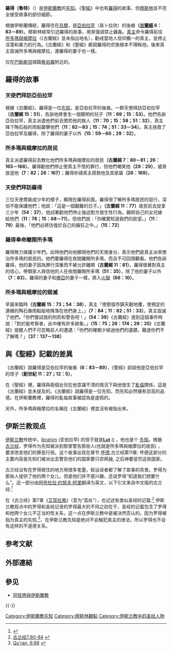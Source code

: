 
{{Islam}}

'''羅得（魯特）'''（{{lang-ar|لوط}}）是[[伊斯蘭教|伊斯蘭教]]的[[伊斯蘭教先知|先知]]。《[[聖經|聖經]]》中也有[[羅得|羅得]]的故事，但[[穆斯林|穆斯林]]並不完全接受故事的部份細節。

根據伊斯蘭傳統，羅得住在[[烏爾|烏爾]]，是[[伊斯蘭教中的亞伯拉罕|亞伯拉罕]]（易卜拉欣）的後裔'''（[[古蘭經|古蘭經]] 6：83－89）'''。穆斯林經常引述羅得的故事，用來强调禁止雞姦。[[真主|真主]]命令羅得前往[[所多瑪與蛾摩拉|所多瑪與蛾摩拉]]（《古蘭經》並未指出地名），勸戒當地人信仰獨一的真主，並停止淫蕩和暴力的行為。《古蘭經》和《聖經》都說羅得的宗族根本不理睬他。後來真主毀滅所多瑪與蛾摩拉，連羅得的妻子也一樣。

{{tsl|en|Bani Na'im#Tomb of Lot|羅得的墳墓}}位在[[巴勒斯坦|巴勒斯坦]]城鎮[[希伯崙|希伯崙]]附近的{{tsl|en|Bani Na'im|巴尼那依姆}}。

==羅得的故事==
===天使們拜訪亞伯拉罕===
根據《古蘭經》，羅得是一位[[伊斯蘭教先知|先知]]，是亞伯拉罕的後裔。一群天使拜訪亞伯拉罕'''（古蘭經 15：51）'''，告訴他將會生一個聰明的兒子'''（11：69；15：53）'''。他們告訴亞伯拉罕，真主派遣他們前去懲罰他的族人'''（11：70；15：58；51：32）'''，真主降下陶石般的雨點襲擊他們'''（11：82－83；15：74；51：33－34）'''。真主拯救了亞伯拉罕及羅得，除了羅得的妻子以外'''（15：59－60；29：32）'''。

===所多瑪與蛾摩拉的居民===
真主派遣羅得前去教化他們所多瑪與蛾摩拉的居民'''（古蘭經 7：80－81；26：165－166）'''。羅得勸他們停止使真主不悅的罪行，但他們嘲笑他'''（29：29）'''，威脅放逐他'''（7：82；26：167）'''；羅得祈禱真主搭救他及其家屬'''（26：169）'''。

===天使們拜訪羅得===
三位天使喬裝成少年的樣子，顯現在羅得前面。羅得很了解所多瑪居民的惡行，深怕不能保護他們；他說：「這是一個艱難的日子。」'''（古蘭經 11：77）'''居民前去捉拿三少年'''（54：37）'''，他試著勸他們停止強迫對方發生性行為，願把自己的女兒嫁給他們'''（11：78；15：68－71）'''。但他們說：「你確實知道我們的欲望。」'''（11：79）'''最後，「他們必將彷徨於自己的癲狂之中。」'''（15：72）'''

===羅得奉命離開所多瑪===
羅得無力保護少年們。此時他們向他顯現他們的天使身分，表示他們是真主派來懲治所多瑪的居民的。他們要羅得在夜間離開所多瑪，而且不可回頭觀看。他們告訴羅得，他的妻子因為罪行深重而不被允許離開'''（古蘭經 11：81）'''。羅得懷著對真主的信心，帶領家人與信他的人在夜間離開所多瑪'''（51：35）'''，除了他的妻子以外'''（7：83）'''。羅得的妻子和[[伊斯蘭教中的挪亞|挪亞]]的妻子一樣，將入[[火獄|火獄]]'''（66：10）'''。

===所多瑪與蛾摩拉的毀滅===
早晨來臨時'''（古蘭經 15：73；54：38）'''，真主「使那個市鎮天翻地覆，使預定的連續的陶石像雨點般地降落在他們身上。」'''（7：84；11：82；51：33）'''。真主毀滅了他們，「你們嘗試我的刑罰和警告吧！」'''（54：39）'''《古蘭經》提到這個事件時說：「對於能考察者，此中確有許多跡象。」'''（15：75；26：174；29：35）'''《古蘭經》提醒人們不可忽略前人的遭遇：「你們的確朝夕經過他們的遺蹟，難道你們不了解嗎？」'''（37：137－138）'''

==與《聖經》記載的差異==
《古蘭經》說羅得是亞伯拉罕的後裔'''（6：83－89）'''，《聖經》卻說他是亞伯拉罕的侄子'''（創世紀 11：27；12：5）'''。

在《聖經》裡，羅得與兩個女兒在他意識不清的情況下與他發生了[[近親性交|亂倫]]關係，這是《古蘭經》並未提及的。《古蘭經》說羅得是一位先知，而先知必然擁有崇高的品德。在伊斯蘭教裡，羅得的亂倫故事被認為是虛假的。

另外，所多瑪與蛾摩拉的名稱在《古蘭經》裡並沒有被指出來。

== 伊斯兰教观点 ==
[[伊斯兰教|伊斯兰教]]传统中，[[伊斯兰教对亚伯拉罕的观点|Ibrahim]] (亚伯拉罕) 的侄子就是'''[[伊斯兰教对罗得的观点|Lut]]''' ({{lang-ar| لوط }}) ，他也是个 [[伊斯兰教先知|先知]]。根据 [[古兰经|古兰经]]，罗得作为先知被派到那里警告那些人(也就是所多瑪與蛾摩拉的居民) ，要求改变他们的罪恶行径。这个故事出现在章节 [[呼德|呼德]],古兰经第11章; 呼德这部分的主要内容是先知们被派出去警告他们的国家要只崇拜[[伊斯兰教的神|神]], 之后神要惩罚这些国家。

古兰经没有在罗得居住的地方用很多笔墨，假设读者都了解了故事的背景。罗得为那些人提供了他的两个女儿，但是他们并不感兴趣，还说罗得“知道我们想要什么”。这一部分由[[阿布杜拉·约瑟夫·阿里|阿布杜拉·约瑟夫·阿里]]翻译为英文，以下引文来自中文版的古兰经:<ref>{{Cite web |url=http://www.usc.edu/dept/MSA/quran/011.qmt.html#011.074 |title=USC-MSA Compendium of Muslim Texts<!-- Bot generated title --> |access-date=2011-03-07 |archive-date=2008-12-03 |archive-url=https://web.archive.org/web/20081203032536/http://www.usc.edu/dept/MSA/quran/011.qmt.html#011.074 |dead-url=yes }}</ref>

{{Quote|74.当畏惧离开易卜拉欣，而喜讯降临他的时候，他为鲁特的宗族而与我的众使者争论。<br />75.易卜拉欣确是宽仁的，确是慈悲的，确是悔悟的。<br />76.“易卜拉欣啊！你避开这争论吧！你的主的命令确已来临了，不可抵御的惩罚必定降临他们。”<br />77.当我的众使者来到鲁特家的时候，他为使者们陷入难境，他无力保护他们，他说：“这是一个艰难的日子。”<br />78.他的宗族仓猝地到他的家里来，他们向来是作恶的。他说：“我的宗族啊！这些是我的女儿，她们对于你们是更纯洁的。你们应当敬畏真主，你们对于我的客人们不要使我丢脸。难道你们当中没有一个精神健全的人吗？”<br />79.他们说：“你确已知道我们对于你的女儿们没有任何权利。你确实知道我们的欲望。”<br />80.他说：“但愿我有能力抵抗你们，或退避到一个坚强的支柱。”<br />81.他们说：“鲁特啊！我们确是你的主的使者，他们绝不能伤及你。你应当带著你的家属在五更出行——你们中的任何人都不要回头看——但你的妻子除外，她将与他们同遭毁灭。他们约定的时间是早晨，难道早晨不是临近的吗？”<br />82.当我的命令降临的时候，我使那个市镇天翻地覆，我使预定的连续的陶石像雨点般地降落在他们身上。<br />83.那些陶石是在你的主那里打上标记的，它并非远离不义者的。}}

在《古兰经》第7章《[[艾耳拉弗|艾耳拉弗]]》（意为“高处”），也记述有类似圣经的记载.<ref>[http://www.usc.edu/schools/college/crcc/engagement/resources/texts/muslim/quran/007.qmt.html#007.080 古兰经7:80-84] {{webarchive|url=https://web.archive.org/web/20110304012812/http://www.usc.edu/schools/college/crcc/engagement/resources/texts/muslim/quran/007.qmt.html |date=2011-03-04 }}</ref> 伊斯兰教观点中的罗得和圣经记录的罗得最大的不同之初在于，圣经的记载包含了罗得和他两个女儿不正当的性关系，这一点在伊斯兰教中是被决然否认的。因为罗得被指为真主的先知,<ref>[http://www.usc.edu/dept/MSA/quran/006.qmt.html Qu'ran, 6:86] {{webarchive|url=https://web.archive.org/web/20081128054803/http://www.usc.edu/dept/MSA/quran/006.qmt.html |date=2008-11-28 }}</ref>，在伊斯兰教先知是绝对不会触犯真主的律法，所以罗得也不会有这样的不道德关系。

== 参考文献 ==
{{Reflist|2}}

== 外部連結 ==

== 參见 ==
* [[同性戀與伊斯蘭教|同性戀與伊斯蘭教]]

{{-}}
{{伊斯蘭教先知}}

[[Category:伊斯蘭教先知|Category:伊斯蘭教先知]]
[[Category:穆斯林觀點|Category:穆斯林觀點]]
[[Category:伊斯兰教中的圣经人物|Category:伊斯兰教中的圣经人物]]
